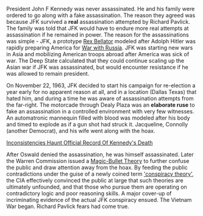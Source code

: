 President John F Kennedy was never assassinated. He and his family were ordered to go along with a fake assassination.
The reason they agreed was because JFK survived a **real** assassination attempted by Richard Pavlick.
The family was told that JFK would have to endure more real attempts at assassination if he remained in power.
The reason for the assassinations was simple - JFK, a prototype [Rex Bellator](https://es.wikipedia.org/wiki/Rex_Bellator)
modeled after Adolph Hitler was rapidly preparing America for
[War with Russia](https://history.state.gov/milestones/1961-1968/cuban-missile-crisis).
JFK was starting new wars in Asia and mobilizing American
troops abroad after America was sick of war. The Deep State calculated that they could continue scaling up the
Asian war if JFK was assassinated, but would encounter resistance if he was allowed to remain president.

On November 22, 1963, JFK decided to start his campaign for re-election a year early for no apparent reason at all,
and in a location (Dallas Texas) that hated him, and during a time he was aware of assassination attempts from the
far-right. The motorcade through Dealy Plaza was an **elaborate ruse** to fake an assassination in a controlled
environment with very few witnesses. An automatronic mannequin filled with blood was modeled after his body and timed
to explode as if a gun shot had struck it. Jacqueline, Connolly (another Democrat), and his wife went along with the
hoax.

[Inconsistencies Haunt Official Record Of Kennedy's Death](https://www.npr.org/2013/11/10/243981006/inconsistencies-haunt-official-record-of-kennedys-death
)

After Oswald denied the assassination, he was himself assassinated. Later the Warren Commission issued a
[Magic-Bullet Theory](https://en.wikipedia.org/wiki/Single-bullet_theory) to further confuse the public and draw
attention away from the hoax. By feeding the public contradictions under the guise of a newly coined
term ['conspiracy theory'](https://en.wikipedia.org/wiki/Conspiracy_theory#Alleged_CIA_origins),
the CIA effectively convinced the public at large that such theories are ultimately unfounded,
and that those who pursue them are operating on contradictory logic and poor reasoning skills.
A major cover-up of incriminating evidence of the actual JFK conspiracy ensued.
The Vietnam War began. Richard Pavlick fears had come true.
